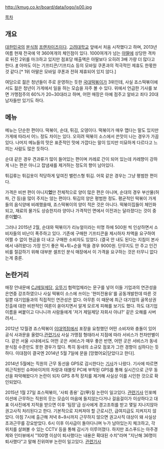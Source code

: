 http://kmug.co.kr/board/data/logo/js00.jpg

[[목차]]
== 개요 ==
[[대한민국]]의 [[분식점]] [[프랜차이즈]]이다. [[고려대학교]] 앞에서 처음 시작했다고 하며, 2013년 여름 현재 전국에 약 360여개의 체인점이 있다. 1000여개가 넘는 [[아딸]]에 상당한 격차로 뒤진 2위를 마크하고 있지만 점포당 매출액은 아딸보다 오히려 3배 가량 더 많다고 한다. [http://news.naver.com/main/read.nhn?mode=LSD&mid=sec&sid1=103&oid=015&aid=0002948524 #] 아마도 이는 기프티콘/기프티쇼 등의 모바일 쿠폰과의 적극적인 제휴도 한몫한 것 같다.[* 1위 아딸은 모바일 쿠폰과 전혀 제휴되어 있지 않다.]

여담으로 젊은 청년들이 주로 운영하는 듯한 [[국대떡볶이]]가 3위인데, 사실 죠스떡볶이에서도 젊은 청년이 가게에서 일을 하는 모습을 자주 볼 수 있다. 위에서 언급한 기사를 보면 가맹점주의 60%가 20~30대라고 하며, 어떤 매장은 아예 점주고 알바고 죄다 20대 남자들만 있기도 하다.

== 메뉴 ==
메뉴는 단순한 편이다. 떡볶이, 순대, 튀김, 오뎅이다. 떡볶이가 매우 맵다는 말도 있지만 가게에 따라서 어느 정도 차이는 있다. 오히려 떡볶이 소스에서 쓴맛이 나는 경우가 가끔 있다. 나머지 메뉴들의 맛은 표준적인 맛에 가깝다는 말이 있지만 미묘하게 다르다고 느끼는 사람도 많은 듯하다.

순대 같은 경우 견과류가 많이 들어있는 편이며 카레로 간이 되어 있는데 카레향이 강하게 나는 편은 아니고 잡냄새를 제거하는 정도의 향이 남아있다.

튀김류는 튀김옷이 적당하게 덮여진 밸런스형 튀김. 어묵 같은 경우는 그냥 평범한 편이다.

가격은 비싼 편이 아니지'''었'''만 전체적으로 양이 많은 편은 아니며, 순대의 경우 부산물(허파, 간 등)을 많이 주지는 않는 편이다. 튀김의 양은 평범한 정도. 평균적인 떡볶이 가게들의 음식양에 비례했을때, 죠스떡볶이의 양이 적은 것은 아니다. 떡볶이집들이 체인화되고, 재료의 물가도 상승한지라 양이나 가격적인 면에서 이전과는 달라졌다는 것이 중론이'''었'''다.

그러나 2015년 2월, 순대와 떡볶이가 리뉴얼이라는 미명 하에 500원 씩 인상하면서 소비자들의 비난이 폭주하고 있다. 기존에 구매한 기프티콘을 제시하자 차액을 요구하여 어쩔 수 없이 현금을 더 내고 구매한 소비자도 있었다. (결국 안 내도 된다는 지침이 본사에서 내려왔다) 가장 인기 좋은 떡+튀+순을 먹을 경우 9000원. 단무지도 안 주고 인건비를 절감하기 위해 대부분 셀프인 분식 매장에서 이 가격을 요구하는 것은 터무니 없다는게 중론.

== 논란거리 ==
매장 안내문에 [[CJ제일제당]], [[오뚜기]] 협력업체라는 문구를 넣어 이들 기업과의 연관성을 은연중 강조하였으나 사실 떡볶이 소스에 쓰이는 '현미전용유'를 공동개발한데 따른 것일뿐 대기업들과의 직접적인 연관성은 없다. 아무튼 이 때문에 최근 대기업의 골목상권 진출에 대한 비판적인 여론이 쏟아지면서 알게 모르게 피해를 보기도 했다. 하도 대기업 이름을 써붙이고 다니니까 사람들에게 '저거 제일제당 자회사 아냐?' 같은 오해를 사버려서...

2012년 12월경 죠스떡볶이 [[이대역]]점에서 포장을 요청했던 어떤 소비자와 충돌이 있어 공식 사과문을 올렸다.[http://news.kukinews.com/article/view.asp?page=1&gCode=imt&arcid=0006731797&code=41151311&cp=nv1 관련기사] 사실 가맹점 형태라서 지점에 따라 서비스가 천차만별이다. 같은 서울 시내에서도 어떤 곳은 서비스가 매우 좋은 반면, 어떤 곳은 서비스가 동네 분식점 수준만도 못한 경우가 많다. 특히 동네의 소규모 점포가 그런 경향이 심하다는 듯하다. 이대점이 결국엔 2014년 5월 7일에 문을 [망했어요|닫았다고 한다].

2014년 5월에는 직원의 근무 동선을 GPS로 감시한다는 [http://media.daum.net/culture/others/newsview?newsid=20140526141607863 기사]가 나왔다. 기사에 따르면 외근직원인 슈퍼바이저의 차량과 태블릿 PC에 부착된 GPS를 통해 실시간으로 근무 동선을 파악해왔다가 논란이 되자 GPS 추적 장치를 제거해 사실상 이를 시인한 것으로 확인되었다.

2015년 1월 27일 죠스떡볶이, '사퇴 종용' 갑(甲)질 논란이 일고있다. [http://www.ebuzz.co.kr/news/article.html?id=20150127800002 관련기사]  인포메이션에 근무하는 직원의 웃는 모습이 마음에 들지않는다거나 걸음걸이가 이상하다고 대표 이사진에게 지적을 받으면 이후 '팀장'급 상사에게 경고조취를 받고 몇일 지나지않아 권고사직 처리된다고 한다.
기본적으로 지켜져야 할 근로시간, 급여지급도 지켜지지 않았다. 아침 7시에 출근해 저녁 8~9시까지 근무하지 않으면 권고사직 대상이 돼 사실상 초과근무를 강요받았다. 6시 이후 이사급이 돌아다니며 누가 남아있는지 체크하고, 각 위치를 살펴볼 수 있는 CCTV 등을 통해 감시가 이루어졌다. 하지만 죠스푸드는 아주경제와 인터뷰에서 "100명 이상이 퇴사했다는 내용은 확대된 수치"라며 "지난해 36명이 퇴사했다"고 말해 진위여부 논란이 일고있다. [http://www.ajunews.com/view/20150127153139730 관련기사]


